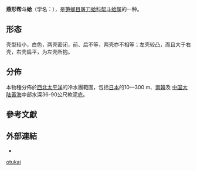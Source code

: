 {{Speciesbox
| genus = Pandora
| species = otukai
| authority = Habe, 1952
| synonyms_ref = {{r|Xu 1999}}
| synonyms = 
* ''Pandora (Kennerlia) otukai'' {{small|Habe, 1952}}
* ''Pandorella otukai'' {{small|Habe, 1952}}
}}

'''燕形帮斗蛤'''（学名：''{{lang|la|Pandora otukai}}''），是[[笋螂目|笋螂目]][[屠刀蛤科|屠刀蛤科]][[帮斗蛤属|帮斗蛤属]]的一种{{r|shell_3931}}。

==形态==
壳型较小，白色，两壳密闭，前、后不等，两壳亦不相等；左壳较凸，而且大于右壳，右壳扁平，为左壳所抱{{r|Xu 1999}}。

==分佈==
本物種分佈於[[西太平洋|西北太平洋]]的冷水團範圍{{r|Xu 1999}}，包括[[日本|日本]]的10—300 m{{r|Xu 1999}}、[[南韓|南韓]]{{r|shell_3931|shelldoc_720090224017}}及
[[中国大陆|中国大陆]][[黃海|黃海]]中部水深36-90公尺軟泥底{{r|shell_3931|Xu 1999|shelldoc_420090223021}}。

==參考文獻==
{{reflist |refs=
<ref name="shell_3931">{{cite web
 |url          = http://shell.sinica.edu.tw/chinese/shellbase_detail.php?science_no=3931
 |title        = 国际贝库：燕形帮斗蛤
 |publisher    = 台湾贝类资料库
 |access-date  = 2018-06-14
 |language     = zh-hant
 |archive-date = 2016-03-04
 |archive-url  = https://web.archive.org/web/20160304113854/http://shell.sinica.edu.tw/chinese/shellbase_detail.php?science_no=3931
 |dead-url     = no
}}</ref>
<ref name="shelldoc_420090223021">{{shelldoc_420090223021}}</ref>
<ref name="Xu 1999">{{shelldoc/徐鳳山1999 |chapter-url=http://www.lifescience.com.cn/info/100391 |chapter=燕形帮斗蛤 Pandora otukai Habe |access-date=2018-06-14 }}</ref>
<ref name="shelldoc_720090224017">{{shelldoc_720090224017}}</ref>
}}

==外部連結==
{{commons category|Pandora otukai}}
* {{Wikispecies-inline|Pandora otukai}}
{{Taxonbar}}

[[Category:帮斗蛤属|otukai]]


{{Mollusc-stub}}